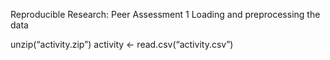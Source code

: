 

Reproducible Research: Peer Assessment 1
Loading and preprocessing the data

unzip("activity.zip")
activity <- read.csv("activity.csv")
